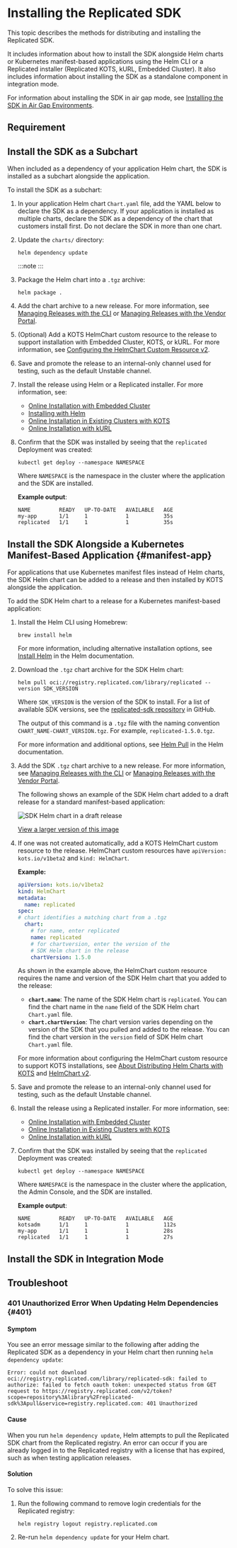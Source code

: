 
# Installing the Replicated SDK

This topic describes the methods for distributing and installing the Replicated SDK.

It includes information about how to install the SDK alongside Helm charts or Kubernetes manifest-based applications using the Helm CLI or a Replicated installer (Replicated KOTS, kURL, Embedded Cluster). It also includes information about installing the SDK as a standalone component in integration mode.

For information about installing the SDK in air gap mode, see [Installing the SDK in Air Gap Environments](replicated-sdk-airgap).

## Requirement

<KotsVerReq/>

## Install the SDK as a Subchart

When included as a dependency of your application Helm chart, the SDK is installed as a subchart alongside the application.

To install the SDK as a subchart:

1. In your application Helm chart `Chart.yaml` file, add the YAML below to declare the SDK as a dependency. If your application is installed as multiple charts, declare the SDK as a dependency of the chart that customers install first. Do not declare the SDK in more than one chart.

     <DependencyYaml/>

1. Update the `charts/` directory:

    ```
    helm dependency update
    ```
    :::note
    <RegistryLogout/> 
    :::
    
1. Package the Helm chart into a `.tgz` archive:

   ```
   helm package .
   ```  

1. Add the chart archive to a new release. For more information, see [Managing Releases with the CLI](/vendor/releases-creating-cli) or [Managing Releases with the Vendor Portal](/vendor/releases-creating-releases).

1. (Optional) Add a KOTS HelmChart custom resource to the release to support installation with Embedded Cluster, KOTS, or kURL. For more information, see [Configuring the HelmChart Custom Resource v2](/vendor/helm-native-v2-using).

1. Save and promote the release to an internal-only channel used for testing, such as the default Unstable channel.

1. Install the release using Helm or a Replicated installer. For more information, see:
     * [Online Installation with Embedded Cluster](/enterprise/installing-embedded)
     * [Installing with Helm](/vendor/install-with-helm)
     * [Online Installation in Existing Clusters with KOTS](/enterprise/installing-existing-cluster)
     * [Online Installation with kURL](/enterprise/installing-kurl)

1. Confirm that the SDK was installed by seeing that the `replicated` Deployment was created:

    ```
    kubectl get deploy --namespace NAMESPACE
    ```
    Where `NAMESPACE` is the namespace in the cluster where the application and the SDK are installed. 

    **Example output**:

    ```
    NAME         READY   UP-TO-DATE   AVAILABLE   AGE
    my-app       1/1     1            1           35s
    replicated   1/1     1            1           35s
    ```

## Install the SDK Alongside a Kubernetes Manifest-Based Application {#manifest-app}

For applications that use Kubernetes manifest files instead of Helm charts, the SDK Helm chart can be added to a release and then installed by KOTS alongside the application.

<KotsVerReq/>

To add the SDK Helm chart to a release for a Kubernetes manifest-based application:

1. Install the Helm CLI using Homebrew:

    ```
    brew install helm
    ```
    For more information, including alternative installation options, see [Install Helm](https://helm.sh/docs/intro/install/) in the Helm documentation.

1. Download the `.tgz` chart archive for the SDK Helm chart:

    ```
    helm pull oci://registry.replicated.com/library/replicated --version SDK_VERSION
    ```
    Where `SDK_VERSION` is the version of the SDK to install. For a list of available SDK versions, see the [replicated-sdk repository](https://github.com/replicatedhq/replicated-sdk/tags) in GitHub.

    The output of this command is a `.tgz` file with the naming convention `CHART_NAME-CHART_VERSION.tgz`. For example, `replicated-1.5.0.tgz`.

    For more information and additional options, see [Helm Pull](https://helm.sh/docs/helm/helm_pull/) in the Helm documentation.

1. Add the SDK `.tgz` chart archive to a new release. For more information, see [Managing Releases with the CLI](/vendor/releases-creating-cli) or [Managing Releases with the Vendor Portal](/vendor/releases-creating-releases).

    The following shows an example of the SDK Helm chart added to a draft release for a standard manifest-based application:

    ![SDK Helm chart in a draft release](/images/sdk-kots-release.png)
    
    [View a larger version of this image](/images/sdk-kots-release.png)

1. If one was not created automatically, add a KOTS HelmChart custom resource to the release. HelmChart custom resources have `apiVersion: kots.io/v1beta2` and `kind: HelmChart`. 

     **Example:**
  
    ```yaml
    apiVersion: kots.io/v1beta2
    kind: HelmChart
    metadata:
      name: replicated
    spec:
    # chart identifies a matching chart from a .tgz
      chart:
        # for name, enter replicated
        name: replicated
        # for chartversion, enter the version of the
        # SDK Helm chart in the release
        chartVersion: 1.5.0
    ```

     As shown in the example above, the HelmChart custom resource requires the name and version of the SDK Helm chart that you added to the release:
     * **`chart.name`**: The name of the SDK Helm chart is `replicated`. You can find the chart name in the `name` field of the SDK Helm chart `Chart.yaml` file.
     * **`chart.chartVersion`**: The chart version varies depending on the version of the SDK that you pulled and added to the release. You can find the chart version in the `version` field of SDK Helm chart `Chart.yaml` file.

     For more information about configuring the HelmChart custom resource to support KOTS installations, see [About Distributing Helm Charts with KOTS](/vendor/helm-native-about) and [HelmChart v2](/reference/custom-resource-helmchart-v2).

1. Save and promote the release to an internal-only channel used for testing, such as the default Unstable channel.

1. Install the release using a Replicated installer. For more information, see:
     * [Online Installation with Embedded Cluster](/enterprise/installing-embedded)
     * [Online Installation in Existing Clusters with KOTS](/enterprise/installing-existing-cluster)
     * [Online Installation with kURL](/enterprise/installing-kurl)

1. Confirm that the SDK was installed by seeing that the `replicated` Deployment was created:

    ```
    kubectl get deploy --namespace NAMESPACE
    ```
    Where `NAMESPACE` is the namespace in the cluster where the application, the Admin Console, and the SDK are installed. 

    **Example output**:

    ```
    NAME         READY   UP-TO-DATE   AVAILABLE   AGE
    kotsadm      1/1     1            1           112s
    my-app       1/1     1            1           28s
    replicated   1/1     1            1           27s
    ```

## Install the SDK in Integration Mode

<IntegrationMode/>

## Troubleshoot

### 401 Unauthorized Error When Updating Helm Dependencies {#401}

#### Symptom

You see an error message similar to the following after adding the Replicated SDK as a dependency in your Helm chart then running `helm dependency update`:

```
Error: could not download oci://registry.replicated.com/library/replicated-sdk: failed to authorize: failed to fetch oauth token: unexpected status from GET request to https://registry.replicated.com/v2/token?scope=repository%3Alibrary%2Freplicated-sdk%3Apull&service=registry.replicated.com: 401 Unauthorized
```

#### Cause

When you run `helm dependency update`, Helm attempts to pull the Replicated SDK chart from the Replicated registry. An error can occur if you are already logged in to the Replicated registry with a license that has expired, such as when testing application releases.

#### Solution

To solve this issue:

1. Run the following command to remove login credentials for the Replicated registry:

    ```
    helm registry logout registry.replicated.com
    ```

1. Re-run `helm dependency update` for your Helm chart.    
